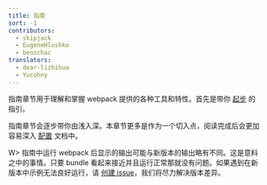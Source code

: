```yaml
---
title: 指南
sort: -1
contributors:
  - skipjack
  - EugeneHlushko
  - benschac
translators:
  - dear-lizhihua
  - Yucohny
---
```


指南章节用于理解和掌握 webpack 提供的各种工具和特性。首先是带你 [起步](/guides/getting-started/) 的指引。

指南章节会逐步带你由浅入深。本章节更多是作为一个切入点，阅读完成后会更加容易深入 [配置](/configuration) 文档中。

W> 指南中运行 webpack 后显示的输出可能与新版本的输出略有不同。这是意料之中的事情。只要 bundle 看起来接近并且运行正常那就没有问题。如果遇到在新版本中示例无法良好运行，请 [创建 issue](https://github.com/webpack/webpack.js.org/issues/new/choose)，我们将尽力解决版本差异。
